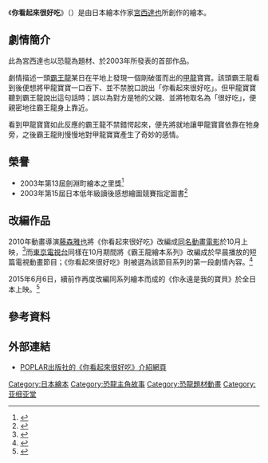 {{noteTA
|1=zh-hans:你看起来好像很好吃; zh-hant:你看起來很好吃
}}
{{Otheruses
|subject=繪本
|other=動畫電影
|你看起來很好吃 (動畫電影)
}}
{{Infobox Book 
|書名      = {{lang|ja|おまえうまそうだな}}
|圖像      = Omae Umasōdana(Book Cover).jpg
|圖像說明  = 日語繪本《你看起來很好吃》書籍封面
|作者      = [[宮西達也|宮西達也]]
|中文書名  = 你看起來很好吃
|譯者      = 繁體中文：沙子芳<br>簡體中文：楊文
|插圖      = 宮西達也
|封面設計  = 宮西達也
|出版地    = {{JPN}}
|語言      = 日語
|系列      = {{nihongo|霸王龍繪本系列|ティラノサウルスシリーズ}}
|出版者    = POPLAR
|出版日期  = 2003年3月
|中文版    = {{flagicon|ROC}}三之三出版社：2005年2月16日<br>{{flagicon|PRC}}二十一世紀出版社：2009年1月1日
|媒介      = [[精裝書|精裝書]]
|isbn      = 978-459-107643-9
|下一部作品= {{nihongo|我是霸王龍|おれはティラノサウルスだ}}
|被引用    = [[你看起來很好吃_(動畫電影)|你看起來很好吃 (動畫電影)]]
}}

《'''你看起來很好吃'''》（{{lang-ja|おまえうまそうだな}}）是由日本繪本作家[[宮西達也|宮西達也]]所創作的繪本。

== 劇情簡介==
此為宮西達也以恐龍為題材、於2003年所發表的{{nihongo|《霸王龍繪本系列》|ティラノサウルスシリーズ}}首部作品。

劇情描述一頭[[霸王龍|霸王龍]]某日在平地上發現一個剛破蛋而出的[[甲龍|甲龍]]寶寶。該頭霸王龍看到後便想將甲龍寶寶一口吞下、並不禁脫口說出「你看起來很好吃」。但甲龍寶寶聽到霸王龍說出這句話時；誤以為對方是牠的父親、並將牠取名為「很好吃」，便親密地往霸王龍身上靠近。

看到甲龍寶寶如此反應的霸王龍不禁錯愕起來，便先將就地讓甲龍寶寶依靠在牠身旁，之後霸王龍則慢慢地對甲龍寶寶產生了奇妙的感情。

== 榮譽 ==
*2003年第13屆劍淵町繪本之里獎<ref>{{Cite web |url=http://ehon-yakata.com/award/%E7%AC%AC13%E5%9B%9E%E5%B9%B3%E6%88%9015%E5%B9%B4%E5%BA%A6/ |script-title=ja:第13回(平成15年度) |work={{lang|ja|剣淵町絵本の館}} |accessdate=2015年2月18日 |archive-date=2019年12月21日 |archive-url=https://web.archive.org/web/20191221193129/http://ehon-yakata.com/award/%e7%ac%ac13%e5%9b%9e%e5%b9%b3%e6%88%9015%e5%b9%b4%e5%ba%a6/ |dead-url=no }}</ref>
*2003年第15屆日本低年級讀後感想繪圖競賽指定圖書<ref>{{Cite web |url=https://www.nnn.co.jp/event/ehon/ |script-title=ja:宮西(みやにし)達也(たつや)さん |work=新日本海新聞社 |accessdate=2015年2月18日 |archive-date=2016年11月2日 |archive-url=https://web.archive.org/web/20161102164458/http://www.nnn.co.jp/event/ehon/ |dead-url=no }}</ref>

== 改編作品 ==
2010年動畫導演[[藤森雅也|藤森雅也]]將《你看起來很好吃》改編成[[你看起來很好吃_(動畫電影)|同名動畫電影]]於10月上映，<ref>{{Cite web |url=http://www.cinematoday.jp/movie/T0008881 |script-title=ja:おまえうまそうだな |work=Cinema Today |accessdate=2015年2月18日 |archive-date=2015年2月18日 |archive-url=https://web.archive.org/web/20150218073720/http://www.cinematoday.jp/movie/T0008881 |dead-url=no }}</ref>而[[東京電視台|東京電視台]]同樣在10月期間將《霸王龍繪本系列》改編成於早晨播放的短篇電視動畫節目{{nihongo|《宮西達也劇場 你看起來很好吃》|宮西達也劇場 おまえうまそうだな}}；《你看起來很好吃》則被選為該節目系列的第一段劇情內容。<ref>{{Cite web |url=http://www.tv-tokyo.co.jp/anime/umasoudana/ |script-title=ja:「おまえうまそうだな」 |work=[[東京電視台|東京電視台]] |accessdate=2015年2月18日 |archive-date=2015年2月18日 |archive-url=https://web.archive.org/web/20150218072813/http://www.tv-tokyo.co.jp/anime/umasoudana/ |dead-url=no }}</ref>

2015年6月6日，續前作再度改編同系列繪本而成的《你永遠是我的寶貝》於全日本上映。<ref>{{cite news|language=ja|accessdate=2016年3月7日|date=2015年5月24日|publisher=映畫.com|title=人氣繪本映畫化第2弾「你永遠是我的寶貝」決定於世界動物映畫祭上映！|url=http://eiga.com/news/20150524/9/|7=|archive-date=2019年11月17日|archive-url=https://web.archive.org/web/20191117105703/https://eiga.com/news/20150524/9/|dead-url=no}}</ref>

== 參考資料 ==
{{reflist}}

== 外部連結 ==
*[http://www.poplar.co.jp/shop/shosai.php?shosekicode=26700230 POPLAR出版社的《你看起來很好吃》介紹網頁] {{Wayback|url=http://www.poplar.co.jp/shop/shosai.php?shosekicode=26700230 |date=20160627122444 }}{{ja}}

{{DEFAULTSORT:Omae Umasōdana}}
[[Category:日本繪本|Category:日本繪本]]
[[Category:恐龍主角故事|Category:恐龍主角故事]]
[[Category:恐龍題材動畫|Category:恐龍題材動畫]]
[[Category:亚细亚堂|Category:亚细亚堂]]